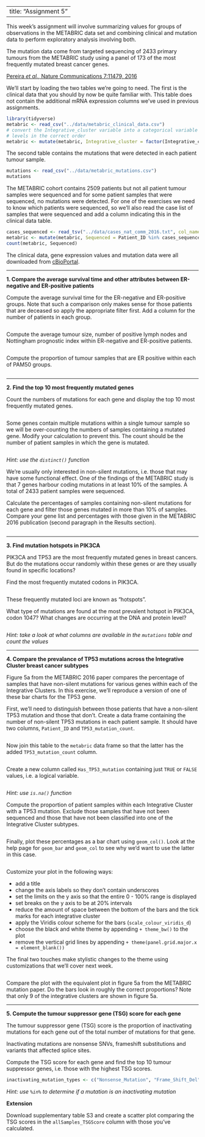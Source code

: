 
---
title: "Assignment 5"
---

This week's assignment will involve summarizing values for groups of
observations in the METABRIC data set and combining clinical and mutation data
to perform exploratory analysis involving both.

The mutation data come from targeted sequencing of 2433 primary tumours from the
METABRIC study using a panel of 173 of the most frequently mutated breast cancer
genes.

[Pereira *et al.*, Nature Communications 7:11479, 2016](https://www.ncbi.nlm.nih.gov/pubmed/27161491)

We'll start by loading the two tables we're going to need. The first is the
clinical data that you should by now be quite familiar with. This table does not
contain the additional mRNA expression columns we've used in previous
assignments.

```r
library(tidyverse)
metabric <- read_csv("../data/metabric_clinical_data.csv")
# convert the Integrative_cluster variable into a categorical variable with
# levels in the correct order
metabric <- mutate(metabric, Integrative_cluster = factor(Integrative_cluster, levels = c("1", "2", "3", "4ER-", "4ER+", "5", "6", "7", "8", "9", "10")))
```

The second table contains the mutations that were detected in each patient
tumour sample.

```r
mutations <- read_csv("../data/metabric_mutations.csv")
mutations
```

The METABRIC cohort contains 2509 patients but not all patient tumour samples
were sequenced and for some patient samples that were sequenced, no mutations
were detected. For one of the exercises we need to know which patients were
sequenced, so we'll also read the case list of samples that were sequenced and
add a column indicating this in the clinical data table.

```r
cases_sequenced <- read_tsv("../data/cases_nat_comm_2016.txt", col_names = "Patient_ID")
metabric <- mutate(metabric, Sequenced = Patient_ID %in% cases_sequenced$Patient_ID)
count(metabric, Sequenced)
```

The clinical data, gene expression values and mutation data were all downloaded
from [cBioPortal](https://www.cbioportal.org/study/summary?id=brca_metabric).

---

**1. Compare the average survival time and other attributes between ER-negative and ER-positive patients**

Compute the average survival time for the ER-negative and ER-positive groups.
Note that such a comparison only makes sense for those patients that are
deceased so apply the appropriate filter first. Add a column for the number
of patients in each group.

```r

```

Compute the average tumour size, number of positive lymph nodes and Nottingham
prognostic index within ER-negative and ER-positive patients.

```r

```

Compute the proportion of tumour samples that are ER positive within each of
PAM50 groups.

```r

```

---

**2. Find the top 10 most frequently mutated genes**

Count the numbers of mutations for each gene and display the top 10 most
frequently mutated genes.

```r

```

Some genes contain multiple mutations within a single tumour sample so we will
be over-counting the numbers of samples containing a mutated gene. Modify your
calculation to prevent this. The count should be the number of patient samples
in which the gene is mutated.

```r

```

_Hint: use the `distinct()` function_

We're usually only interested in non-silent mutations, i.e. those that may have
some functional effect. One of the findings of the METABRIC study is that 7
genes harbour coding mutations in at least 10% of the samples. A total of 2433
patient samples were sequenced.

Calculate the percentages of samples containing non-silent mutations for each
gene and filter those genes mutated in more than 10% of samples. Compare your
gene list and percentages with those given in the METABRIC 2016 publication
(second paragraph in the Results section).

```r

```

---

**3. Find mutation hotspots in PIK3CA**

PIK3CA and TP53 are the most frequently mutated genes in breast cancers. But do
the mutations occur randomly within these genes or are they usually found in
specific locations?

Find the most frequently mutated codons in PIK3CA.

```r

```

These frequently mutated loci are known as "hotspots".

What type of mutations are found at the most prevalent hotspot in PIK3CA, codon
1047? What changes are occurring at the DNA and protein level?

```r

```

_Hint: take a look at what columns are available in the `mutations` table and count the values_

---

**4. Compare the prevalance of TP53 mutations across the Integrative Cluster breast cancer subtypes**

Figure 5a from the METABRIC 2016 paper compares the percentage of samples that
have non-silent mutations for various genes within each of the Integrative
Clusters. In this exercise, we'll reproduce a version of one of these bar charts
for the TP53 gene.

First, we'll need to distinguish between those patients that have a non-silent
TP53 mutation and those that don't. Create a data frame containing the number
of non-silent TP53 mutations in each patient sample. It should have two columns,
`Patient_ID` and `TP53_mutation_count`.

```r

```

Now join this table to the `metabric` data frame so that the latter has the
added `TP53_mutation_count` column.

```r

```

Create a new column called `Has_TP53_mutation` containing just `TRUE` or `FALSE`
values, i.e. a logical variable.

```r

```

_Hint: use `is.na()` function_

Compute the proportion of patient samples within each Integrative Cluster with a
TP53 mutation. Exclude those samples that have not been sequenced and those that
have not been classified into one of the Integrative Cluster subtypes.

```r

```

Finally, plot these percentages as a bar chart using `geom_col()`. Look at the
help page for `geom_bar` and `geom_col` to see why we'd want to use the latter
in this case.

```r

```

Customize your plot in the following ways:

* add a title
* change the axis labels so they don't contain underscores
* set the limits on the y axis so that the entire 0 - 100% range is displayed
* set breaks on the y axis to be at 20% intervals
* reduce the amount of space between the bottom of the bars and the tick marks for each integrative cluster
* apply the Viridis colour scheme for the bars (`scale_colour_viridis_d`)
* choose the black and white theme by appending `+ theme_bw()` to the plot
* remove the vertical grid lines by appending `+ theme(panel.grid.major.x = element_blank())`

The final two touches make stylistic changes to the theme using customizations
that we'll cover next week.

```r

```

Compare the plot with the equivalent plot in figure 5a from the METABRIC
mutation paper. Do the bars look in roughly the correct proportions? Note that
only 9 of the integrative clusters are shown in figure 5a.

---

**5. Compute the tumour suppressor gene (TSG) score for each gene**

The tumour suppressor gene (TSG) score is the proportion of inactivating
mutations for each gene out of the total number of mutations for that gene.

Inactivating mutations are nonsense SNVs, frameshift substitutions and variants
that affected splice sites.

Compute the TSG score for each gene and find the top 10 tumour suppressor genes,
i.e. those with the highest TSG scores.

```r
inactivating_mutation_types <- c("Nonsense_Mutation", "Frame_Shift_Del", "Frame_Shift_Ins", "Splice_Region", "Splice_Site")

```

_Hint: use `%in%` to determine if a mutation is an inactivating mutation_

**Extension**

Download supplementary table S3 and create a scatter plot comparing the TSG
scores in the `allSamples_TSGScore` column with those you've calculated.

```r

```

